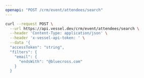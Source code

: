 ```yaml
---
openapi: "POST /crm/event/attendees/search"
---
```


<RequestExample>

```bash Request
curl --request POST \
  --url https://api.vessel.dev/crm/event/attendees/search \
  --header 'Content-Type: application/json' \
  --header 'x-vessel-api-token: ' \
  --data '{
  "accessToken": "string",
  "filters": {
    "email": {
      "endsWith": "@bluecross.com"
    }
  }
```

</RequestExample>
